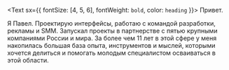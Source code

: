 <Text sx={{ fontSize: [4, 5, 6], fontWeight: `bold`, color: `heading` }}>
  Привет.
</Text>

Я Павел. Проектирую интерфейсы, работаю с командой разработки, рекламы и SMM. Запускал проекты в партнерстве с пятью крупными компаниями России и мира. За более чем 11 лет в этой сфере у меня накопилась большая база опыта, инструментов и мыслей, которыми хочется делиться и помогать молодым специалистом осваиваться в этой области.